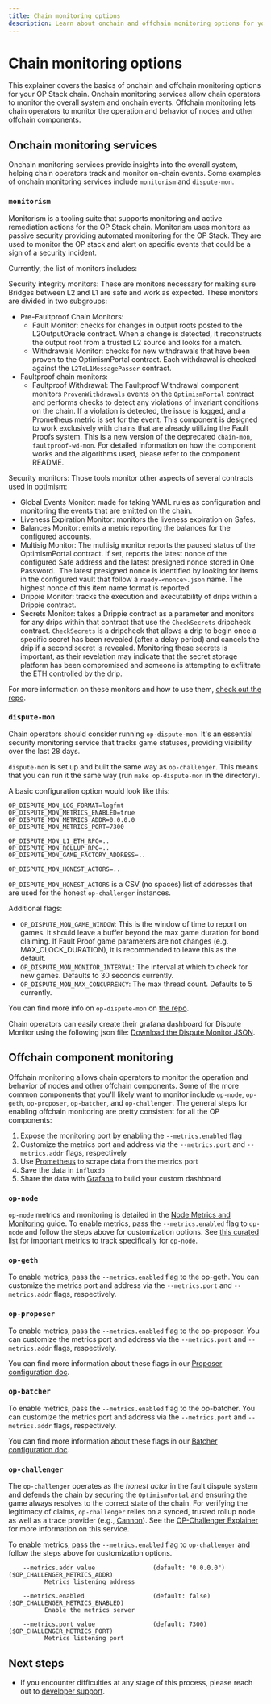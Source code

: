 ```yaml
---
title: Chain monitoring options
description: Learn about onchain and offchain monitoring options for your OP Stack chain.
---
```


# Chain monitoring options

This explainer covers the basics of onchain and offchain monitoring options for your OP Stack chain. Onchain monitoring services allow chain operators to monitor the overall system and onchain events.
Offchain monitoring lets chain operators to monitor the operation and behavior of nodes and other offchain components.

## Onchain monitoring services

Onchain monitoring services provide insights into the overall system, helping chain operators track and monitor on-chain events. Some examples of onchain monitoring services include `monitorism` and `dispute-mon`.

### `monitorism`

Monitorism is a tooling suite that supports monitoring and active remediation actions for the OP Stack chain. Monitorism uses monitors as passive security providing automated monitoring for the OP Stack. They are used to monitor the OP stack and alert on specific events that could be a sign of a security incident.

Currently, the list of monitors includes:

Security integrity monitors: These are monitors necessary for making sure Bridges between L2 and L1 are safe and work as expected. These monitors are divided in two subgroups:

*   Pre-Faultproof Chain Monitors:
    *   Fault Monitor: checks for changes in output roots posted to the L2OutputOracle contract. When a change is detected, it reconstructs the output root from a trusted L2 source and looks for a match.
    *   Withdrawals Monitor: checks for new withdrawals that have been proven to the OptimismPortal contract. Each withdrawal is checked against the `L2ToL1MessagePasser` contract.
*   Faultproof chain monitors:
    *   Faultproof Withdrawal: The Faultproof Withdrawal component monitors `ProvenWithdrawals` events on the `OptimismPortal` contract and performs checks to detect any violations of invariant conditions on the chain. If a violation is detected, the issue is logged, and a Prometheus metric is set for the event. This component is designed to work exclusively with chains that are already utilizing the Fault Proofs system. This is a new version of the deprecated `chain-mon`,  `faultproof-wd-mon`. For detailed information on how the component works and the algorithms used, please refer to the component README.

Security monitors: Those tools monitor other aspects of several contracts used in optimism:

*   Global Events Monitor: made for taking YAML rules as configuration and monitoring the events that are emitted on the chain.
*   Liveness Expiration Monitor: monitors the liveness expiration on Safes.
*   Balances Monitor: emits a metric reporting the balances for the configured accounts.
*   Multisig Monitor: The multisig monitor reports the paused status of the OptimismPortal contract. If set, reports the latest nonce of the configured Safe address and the latest presigned nonce stored in One Password.. The latest presigned nonce is identified by looking for items in the configured vault that follow a `ready-<nonce>.json` name. The highest nonce of this item name format is reported.
*   Drippie Monitor: tracks the execution and executability of drips within a Drippie contract.
*   Secrets Monitor: takes a Drippie contract as a parameter and monitors for any drips within that contract that use the `CheckSecrets` dripcheck contract. `CheckSecrets` is a dripcheck that allows a drip to begin once a specific secret has been revealed (after a delay period) and cancels the drip if a second secret is revealed. Monitoring these secrets is important, as their revelation may indicate that the secret storage platform has been compromised and someone is attempting to exfiltrate the ETH controlled by the drip.

For more information on these monitors and how to use them, [check out the repo](https://github.com/ethereum-optimism/monitorism?tab=readme-ov-file#monitorism).

### `dispute-mon`

Chain operators should consider running `op-dispute-mon`. It's an essential security monitoring service that tracks game statuses, providing visibility over the last 28 days.

`dispute-mon` is set up and built the same way as `op-challenger`. This means that you can run it the same way (run `make op-dispute-mon` in the directory).

A basic configuration option would look like this:

```
OP_DISPUTE_MON_LOG_FORMAT=logfmt
OP_DISPUTE_MON_METRICS_ENABLED=true
OP_DISPUTE_MON_METRICS_ADDR=0.0.0.0
OP_DISPUTE_MON_METRICS_PORT=7300

OP_DISPUTE_MON_L1_ETH_RPC=..
OP_DISPUTE_MON_ROLLUP_RPC=..
OP_DISPUTE_MON_GAME_FACTORY_ADDRESS=..

OP_DISPUTE_MON_HONEST_ACTORS=..
```

`OP_DISPUTE_MON_HONEST_ACTORS` is a CSV (no spaces) list of addresses that are used for the honest `op-challenger` instances.

Additional flags:

*   `OP_DISPUTE_MON_GAME_WINDOW`: This is the window of time to report on games. It should leave a buffer beyond the max game duration for bond claiming. If Fault Proof game parameters are not changes (e.g. MAX\_CLOCK\_DURATION), it is recommended to leave this as the default.
*   `OP_DISPUTE_MON_MONITOR_INTERVAL`: The interval at which to check for new games. Defaults to 30 seconds currently.
*   `OP_DISPUTE_MON_MAX_CONCURRENCY`: The max thread count. Defaults to 5 currently.

You can find more info on `op-dispute-mon` on [the repo](https://github.com/ethereum-optimism/optimism/tree/develop/op-dispute-mon).

Chain operators can easily create their grafana dashboard for Dispute Monitor using the following json file: [Download the Dispute Monitor JSON](/resources/grafana/dispute-monitor-1718214549035.json).

## Offchain component monitoring

Offchain monitoring allows chain operators to monitor the operation and behavior of nodes and other offchain components. Some of the more common components that you'll likely want to monitor include `op-node`, `op-geth`, `op-proposer`, `op-batcher`, and `op-challenger`.
The general steps for enabling offchain monitoring are pretty consistent for all the OP components:

1.  Expose the monitoring port by enabling the `--metrics.enabled` flag
2.  Customize the metrics port and address via the `--metrics.port` and `--metrics.addr` flags, respectively
3.  Use [Prometheus](https://prometheus.io/) to scrape data from the metrics port
4.  Save the data in `influxdb`
5.  Share the data with [Grafana](https://grafana.com/) to build your custom dashboard

### `op-node`

`op-node` metrics and monitoring is detailed in the [Node Metrics and Monitoring](/operators/node-operators/management/metrics) guide. To enable metrics, pass the `--metrics.enabled` flag to `op-node` and follow the steps above for customization options.
See [this curated list](/operators/node-operators/management/metrics#important-metrics) for important metrics to track specifically for `op-node`.

### `op-geth`

To enable metrics, pass the `--metrics.enabled` flag to the op-geth. You can customize the metrics port and address via the `--metrics.port` and `--metrics.addr` flags, respectively.

### `op-proposer`

To enable metrics, pass the `--metrics.enabled` flag to the op-proposer. You can customize the metrics port and address via the `--metrics.port` and `--metrics.addr` flags, respectively.

You can find more information about these flags in our [Proposer configuration doc](/operators/chain-operators/configuration/proposer#metricsenabled).

### `op-batcher`

To enable metrics, pass the `--metrics.enabled` flag to the op-batcher. You can customize the metrics port and address via the `--metrics.port` and `--metrics.addr` flags, respectively.

You can find more information about these flags in our [Batcher configuration doc](/operators/chain-operators/configuration/proposer#metricsenabled).

### `op-challenger`

The `op-challenger` operates as the *honest actor* in the fault dispute system and defends the chain by securing the `OptimismPortal` and ensuring the game always resolves to the correct state of the chain.
For verifying the legitimacy of claims, `op-challenger` relies on a synced, trusted rollup node as well as a trace provider (e.g., [Cannon](/stack/fault-proofs/cannon)). See the [OP-Challenger Explainer](/stack/fault-proofs/challenger) for more information on this service.

To enable metrics, pass the `--metrics.enabled` flag to `op-challenger` and follow the steps above for customization options.

```
    --metrics.addr value                (default: "0.0.0.0")               ($OP_CHALLENGER_METRICS_ADDR)
          Metrics listening address
   
    --metrics.enabled                   (default: false)                   ($OP_CHALLENGER_METRICS_ENABLED)
          Enable the metrics server
   
    --metrics.port value                (default: 7300)                    ($OP_CHALLENGER_METRICS_PORT)
          Metrics listening port
```

## Next steps

*   If you encounter difficulties at any stage of this process, please reach out to [developer support](https://github.com/ethereum-optimism/developers/discussions).
